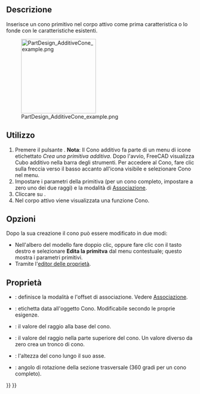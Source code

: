 <languages/>

{{Docnav/it
|[[PartDesign_AdditiveSphere/it|Sfera additiva]]
|[[PartDesign_AdditiveEllipsoid/it|Ellissoide additivo]]
|[[PartDesign_Workbench/it|PartDesign]]
|IconL=PartDesign_AdditiveSphere.svg
|IconR=PartDesign_AdditiveEllipsoid.svg
|IconC=Workbench_PartDesign.svg
}}

{{GuiCommand/it
|Name=PartDesign AdditiveCone
|Name/it=Cono additivo
|MenuLocation=Part Design → Crea una primitiva additiva → Cono
|Workbenches=[[PartDesign_Workbench/it|PartDesign]]
|Version=0.17
|SeeAlso=[[PartDesign_CompPrimitiveAdditive/it|Primitiva additiva]], [[PartDesign_SubtractiveCone/it|Cono sottrattivo]]
}}

<span id="Description"></span>
==Descrizione==

Inserisce un cono primitivo nel corpo attivo come prima caratteristica o lo fonde con le caratteristiche esistenti.

[[File:PartDesign_AdditiveCone_example.png|200px]]

<span id="Usage"></span>
==Utilizzo==

# Premere il pulsante {{Button|[[Image:PartDesign AdditiveCone.png|24px]] '''Cono additivo'''}}. '''Nota''': Il Cono additivo fa parte di un menu di icone etichettato ''Crea una primitiva additiva''. Dopo l'avvio, FreeCAD visualizza Cubo additivo nella barra degli strumenti. Per accedere al Cono, fare clic sulla freccia verso il basso accanto all'icona visibile e selezionare Cono nel menu.
# Impostare i parametri della primitiva (per un cono completo, impostare a zero uno dei due raggi) e la modalità di [[Part_EditAttachment/it|Associazione]].
# Cliccare su {{Button|OK}}.
# Nel corpo attivo viene visualizzata una funzione Cono.

<span id="Options"></span>
== Opzioni ==

Dopo la sua creazione il cono può essere modificato in due modi:
* Nell'albero del modello fare doppio clic, oppure fare clic con il tasto destro e selezionare '''Edita la primitva''' dal menu contestuale; questo mostra i parametri primitivi.
* Tramite l'[[Property editor/it|editor delle proprietà]].

<span id="Properties"></span>
== Proprietà ==

* {{PropertyData/it|Attachment}}: definisce la modalità e l'offset di associazione. Vedere [[Part_EditAttachment/it|Associazione]].
* {{PropertyData/it|Label}}: etichetta data all'oggetto Cono. Modificabile secondo le proprie esigenze.
* {{PropertyData/it|Radius1}}: il valore del raggio alla base del cono.
* {{PropertyData/it|Radius2}}: il valore del raggio nella parte superiore del cono. Un valore diverso da zero crea un tronco di cono.
* {{PropertyData/it|Height}}: l'altezza del cono lungo il suo asse.
* {{PropertyData/it|Angle}}: angolo di rotazione della sezione trasversale (360 gradi per un cono completo).


{{Docnav/it
|[[PartDesign_AdditiveSphere/it|Sfera additiva]]
|[[PartDesign_AdditiveEllipsoid/it|Ellissoide additivo]]
|[[PartDesign_Workbench/it|PartDesign]]
|IconL=PartDesign_AdditiveSphere.svg
|IconR=PartDesign_AdditiveEllipsoid.svg
|IconC=Workbench_PartDesign.svg
}}

{{PartDesign_Tools_navi{{#translation:}}}}
{{Userdocnavi{{#translation:}}}}